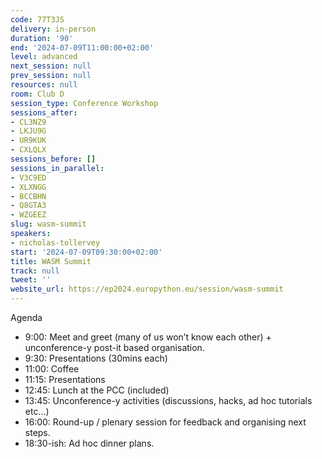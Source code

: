 ```yaml
---
code: 77T3JS
delivery: in-person
duration: '90'
end: '2024-07-09T11:00:00+02:00'
level: advanced
next_session: null
prev_session: null
resources: null
room: Club D
session_type: Conference Workshop
sessions_after:
- CL3NZ9
- LKJU9G
- UR9KUK
- CXLQLX
sessions_before: []
sessions_in_parallel:
- V3C9ED
- XLXNGG
- BCCBHN
- Q8GTA3
- WZGEEZ
slug: wasm-summit
speakers:
- nicholas-tollervey
start: '2024-07-09T09:30:00+02:00'
title: WASM Summit
track: null
tweet: ''
website_url: https://ep2024.europython.eu/session/wasm-summit
---
```


Agenda
* 9:00: Meet and greet (many of us won’t know each other) + unconference-y post-it based organisation.
* 9:30: Presentations (30mins each)
* 11:00: Coffee
* 11:15: Presentations
* 12:45: Lunch at the PCC (included)
* 13:45: Unconference-y activities (discussions, hacks, ad hoc tutorials etc…)
* 16:00: Round-up / plenary session for feedback and organising next steps.
* 18:30-ish: Ad hoc dinner plans.
